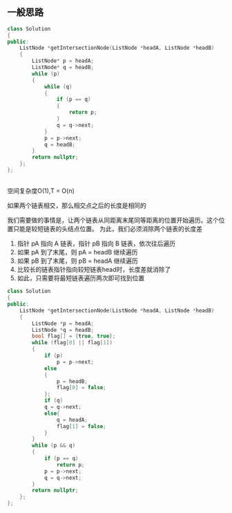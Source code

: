 
## 一般思路

```cpp
class Solution
{
public:
    ListNode *getIntersectionNode(ListNode *headA, ListNode *headB)
    {
        ListNode* p = headA;
        ListNode* q = headB;
        while (p)
        {
            while (q)
            {
                if (p == q)
                {
                    return p;
                }
                q = q->next;
            }
            p = p->next;
            q = headB;
        }
        return nullptr;
    };
};
```

## 
空间复杂度O(1),T = O(n)

如果两个链表相交，那么相交点之后的长度是相同的

我们需要做的事情是，让两个链表从同距离末尾同等距离的位置开始遍历。这个位置只能是较短链表的头结点位置。
为此，我们必须消除两个链表的长度差

1. 指针 pA 指向 A 链表，指针 pB 指向 B 链表，依次往后遍历
2. 如果 pA 到了末尾，则 pA = headB 继续遍历
3. 如果 pB 到了末尾，则 pB = headA 继续遍历
4. 比较长的链表指针指向较短链表head时，长度差就消除了
5. 如此，只需要将最短链表遍历两次即可找到位置

```cpp
class Solution
{
public:
    ListNode *getIntersectionNode(ListNode *headA, ListNode *headB)
    {
        ListNode *p = headA;
        ListNode *q = headB;
        bool flag[] = {true, true};
        while (flag[0] || flag[1])
        {
            if (p)
                p = p->next;
            else
            {
                p = headB;
                flag[0] = false;
            };
            if (q)
            q = q->next;
            else{
                q = headA;
                flag[1] = false;
            }
        }
        while (p && q)
        {
            if (p == q)
                return p;
            p = p->next;
            q = q->next;
        }
        return nullptr;
    };
};
```